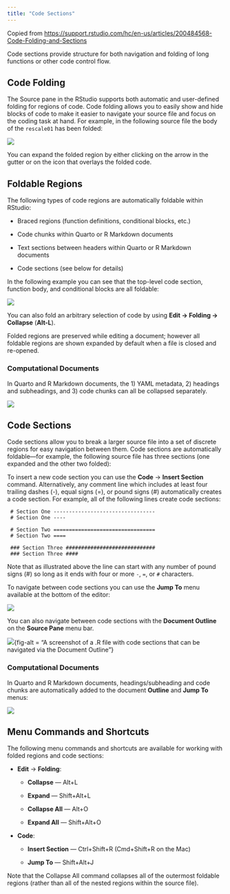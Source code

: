```yaml
---
title: "Code Sections"
---
```


Copied from <https://support.rstudio.com/hc/en-us/articles/200484568-Code-Folding-and-Sections>

Code sections provide structure for both navigation and folding of long functions or other code control flow.

## Code Folding

The Source pane in the RStudio supports both automatic and user-defined folding for regions of code. Code folding allows you to easily show and hide blocks of code to make it easier to navigate your source file and focus on the coding task at hand. For example, in the following source file the body of the `rescale01` has been folded:  

![](images/rescale-function-collapse.png){fig-alt=""}

You can expand the folded region by either clicking on the arrow in the gutter or on the icon that overlays the folded code.

## Foldable Regions

The following types of code regions are automatically foldable within RStudio:

-   Braced regions (function definitions, conditional blocks, etc.)

-   Code chunks within Quarto or R Markdown documents

-   Text sections between headers within Quarto or R Markdown documents

-   Code sections (see below for details)

In the following example you can see that the top-level code section, function body, and conditional blocks are all foldable:  

![](images/rescale-function.png){fig-alt=""}

You can also fold an arbitrary selection of code by using **Edit -\> Folding -\> Collapse** (**Alt-L**).

Folded regions are preserved while editing a document; however all foldable regions are shown expanded by default when a file is closed and re-opened.

### Computational Documents

In Quarto and R Markdown documents, the 1) YAML metadata, 2) headings and subheadings, and 3) code chunks can all be collapsed separately.

![](images/quarto-folding.png){fig-alt=""}

## Code Sections

Code sections allow you to break a larger source file into a set of discrete regions for easy navigation between them. Code sections are automatically foldable---for example, the following source file has three sections (one expanded and the other two folded): ![](images/plot-examples.png "Image: http://www.rstudio.com/images/docs/codefolding_sections.png"){alt=""}

To insert a new code section you can use the **Code** -\> **Insert Section** command. Alternatively, any comment line which includes at least four trailing dashes (-), equal signs (=), or pound signs (#) automatically creates a code section. For example, all of the following lines create code sections:

     # Section One ---------------------------------
     # Section One ----
     
     # Section Two =================================
     # Section Two ====
     
     ### Section Three ############################# 
     ### Section Three ####

Note that as illustrated above the line can start with any number of pound signs (#) so long as it ends with four or more `-`, `=`, or `#` characters.

To navigate between code sections you can use the **Jump To** menu available at the bottom of the editor:  

![](images/plot-examples-navigation.png){fig-alt="A screenshot of the Jump To Menu, which is at the bottom of the Source Pane."}

You can also navigate between code sections with the **Document Outline** on the **Source Pane** menu bar.  

![](images/plot-examples-outline.png){fig-alt = "A screenshot of a .R file with code sections that can be navigated via the Document Outline"}

### Computational Documents

In Quarto and R Markdown documents, headings/subheading and code chunks are automatically added to the document **Outline** and **Jump To** menus:

![](images/quarto-sections.png){fig-alt=""}

## Menu Commands and Shortcuts

The following menu commands and shortcuts are available for working with folded regions and code sections:

-   **Edit** -\> **Folding**:

    -   **Collapse** --- Alt+L

    -   **Expand** --- Shift+Alt+L

    -   **Collapse All** --- Alt+O

    -   **Expand All** --- Shift+Alt+O

-   **Code**:

    -   **Insert Section** --- Ctrl+Shift+R (Cmd+Shift+R on the Mac)

    -   **Jump To** --- Shift+Alt+J

Note that the Collapse All command collapses all of the outermost foldable regions (rather than all of the nested regions within the source file).
